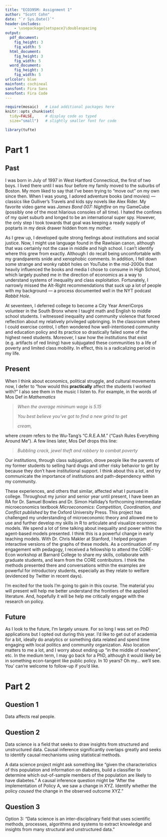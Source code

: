 ```yaml
---
title: "ECO395M: Assignment 1"
author: "Scott Cohn"
date: "`r Sys.Date()`"
header-includes:
    - \usepackage{setspace}\doublespacing
output: 
  pdf_document:
    fig_height: 3
    fig_width: 5
  html_document:
    fig_height: 3
    fig_width: 5
  word_document:
    fig_height: 3
    fig_width: 5
urlcolor: blue
mainfont: cochineal
sansfont: Fira Sans
monofont: Fira Code 
---
```


```r
require(mosaic)   # Load additional packages here 
knitr::opts_chunk$set(
  tidy=FALSE,     # display code as typed
  size="small")   # slightly smaller font for code

library(tufte)
```

# Part 1

## Past

I was born in July of 1997 in West Hartford Connecticut, the first of two boys. I lived there until I was four before my family moved to the suburbs of Boston. My mom liked to say that I've been trying to "move out" on my own since then. When I was young, I adored adventure books (and movies) --- classics like Gulliver's Travels and kids spy novels like Alex Rider. My favorite video game was _James Bond 007: Nightfire_ on my GameCube (possibly one of the most hilarious consoles of all time). I hated the confines of my quiet suburb and longed to be an international super spy. However, the only step I took towards that goal was keeping a ready supply of poptarts in my desk drawer hidden from my mother. 

As I grew up, I developed quite strong feelings about institutions and social justice. Now, I might use language found in the Rawlsian canon, although that was certainly not the case in middle and high school. I can't identify where this grew from exactly. Although I do recall being uncomfortable with my grandparents snide and xenophobic comments. In addition, I fell down some strange and wonky rabbit holes on YouTube in the mid-2000s that heavily influenced the books and media I chose to consume in High School, which largely pushed me in the direction of economics as a way to understand systems of inequality and class exploitation. Fortunately, I narrowly missed the Alt-Right recommendations that suck up a lot of people with my background --- a process documented well in the NYT podcast _Rabbit Hole_.

At seventeen, I deferred college to become a City Year AmeriCorps volunteer in the South Bronx where I taught math and English to middle school students. I witnessed inequality and community violence that forced reflection about my relatively privileged upbringing. In the classroom where I could exercise control, I often wondered how well-intentioned community and education policy and its practice so drastically failed some of the highest need students. Moreover, I saw how the institutions that exist (e.g. artifacts of red lining) have subjugated these communities to a life of poverty and limited class mobility. In effect, this is a radicalizing period in my life. 

## Present

When I think about economics, political struggle, and cultural movements now, I defer to "how would this **practically** affect the students I worked with?" I also see them in the music I listen to. For example, in the words of Mos Def in _Mathematics_

> _When the average minimum wage is 5.15_
>
> _You best believe you've got to find a new grind to get_
>
> _cream,_

where _cream_ refers to the Wu-Tang's "C.R.E.A.M." ("Cash Rules Everything Around Me"). A few lines later, Mos Def drops this line:

> _Bubbling crack, jewel theft and robbery to combat poverty_

Our institutions, through class subjugation, drove people like the parents of my former students to selling hard drugs and other risky behavior to get by because they don't have institutional support. I think about this a lot, and try communicate the importance of institutions and path-dependency within my community.

These experiences, and others that similar, affected what I pursued in college. Throughout my junior and senior year until present, I have been an RA for Dr. Samuel Bowles and Dr. Simon Halliday’s forthcoming intermediate microeconomics textbook _Microeconomics: Competition, Coordination, and Conflict published_ by the Oxford University Press. This project has challenged my understanding of microeconomic theory and allowed me to use and further develop my skills in R to articulate and visualize economic models. We spend a lot of time talking about inequality and power within the agent-based models presented. I think this is a powerful change in early teaching models. With Dr. Chris Makler at Stanford, I helped program interactive versions of the graphs of these models. As a continuation of my engagement with pedagogy, I received a fellowship to attend the CORE-Econ workshop at Barnard College to share my skills, collaborate with graduate students, and learn from the CORE contributors. I think the methods presented there and conversations within the examples are powerful for introductory students, especially as they relate to welfare (evidenced by Twitter in recent days).

I'm excited for the tools I'm going to gain in this course. The material you will present will help me better understand the frontiers of the applied literature. And, hopefully it will be help me critically engage with the research on policy.

## Future

As I look to the future, I'm largely unsure. For so long I was set on PhD applications but I opted out during this year. I'd like to get out of academia for a bit, ideally do analytics or something data related and spend time engaging with local politics and community organization. Also location matters to me a lot, and I worry about ending up "in the middle of nowhere", etc. In the medium term, I may go back for a PhD, although it would likely be in something econ-tangent like public policy. In 10 years? Oh my... we'll see. You' can're welcome to  follow-up if you'd like. 

# Part 2

## Question 1

Data affects real people.

## Question 2

Data science is a field that seeks to draw insights from structured and unstructured data. Causal inference significantly overlaps greatly and seeks to identify causal mechanisms using statistical methods.

A data science project might ask something like "given the characteristics of this population and information on diabetes, build a classifier to determine which out-of-sample members of the population are likely to have diabetes." A causal inference question might be "After the implementation of Policy A, we saw a change in XYZ. Identify whether the policy _caused_ the change in the observed outcome XYZ."

## Question 3

Option 3: "Data science is an inter-disciplinary field that uses scientific methods, processes, algorithms and systems to extract knowledge and insights from many structural and unstructured data."
